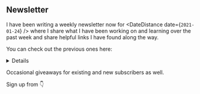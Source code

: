 ## Newsletter

I have been writing a weekly newsletter now for <DateDistance
date={`2021-01-24`} /> where I share what I have been working on and
learning over the past week and share helpful links I have found along
the way.

You can check out the previous ones here:

<Details label="Expand to take a look.">

- Issue #12 [I Can't Svelte Myself]
- Issue #12 [How do robots say goodbye? They use bye-nary 😂]
- Issue #11 [Sus Upon A Time]
- Issue #10 [What is a happy Australian's favourite emoji? 🙃]
- Issue #9 [That documentary about frogs was just ribetting!]
- Issue #8 [You deserve butter than this!]
- Issue #7 [Toast Malone!]
- Issue #6 [Bravocado!]
- Issue #5 [Font and center!]
- Issue #4 [In the DogeHouse!]
- Issue #3 [ARIA even sure?]

</Details>

Occasional giveaways for existing and new subscribers as well.

Sign up from 👇

[i can't svelte myself]:
  https://scottspence.com/newsletters/2021/04/18/
[how do robots say goodbye? they use bye-nary 😂]:
  https://scottspence.com/newsletters/2021/04/11/
[sus upon a time]: https://scottspence.com/newsletters/2021/04/04/
[what is a happy australian's favourite emoji? 🙃]:
  https://scottspence.com/newsletters/2021/03/28/
[that documentary about frogs was just ribetting!]:
  https://scottspence.com/newsletters/2021/03/21/
[you deserve butter than this!]:
  https://scottspence.com/newsletters/2021/03/14/
[toast malone!]: https://scottspence.com/newsletters/2021/03/07/
[bravocado!]: https://scottspence.com/newsletters/2021/02/28/
[font and center!]: https://scottspence.com/newsletters/2021/02/21/
[in the dogehouse!]: https://scottspence.com/newsletters/2021/02/14/
[aria even sure?]: https://scottspence.com/newsletters/2021/02/07/
